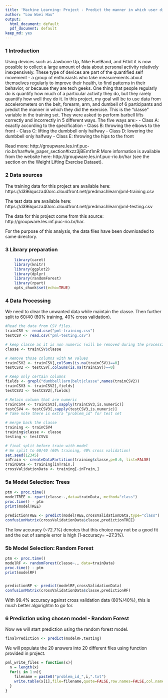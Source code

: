 ```yaml
---
title: 'Machine Learning: Project - Predict the manner in which user did the exercise'
author: "Low Woei Hau"
output:
  html_document: default
  pdf_document: default
keep_md: yes
---
```

### 1 Introduction

Using devices such as Jawbone Up, Nike FuelBand, and Fitbit it is now possible to collect a large amount of data about personal activity relatively inexpensively. 
These type of devices are part of the quantified self movement - a group of enthusiasts who take measurements about themselves regularly to improve their health, to find patterns in their behavior, or because they are tech geeks. 
One thing that people regularly do is quantify how much of a particular activity they do, but they rarely quantify how well they do it. 
In this project, my goal will be to use data from accelerometers on the belt, forearm, arm, and dumbell of 6 participants and predict the manner in which they did the exercise. This is the "classe" variable in the training set. They were asked to perform barbell lifts correctly and incorrectly in 5 different ways. 
The five ways are:-
 - Class A: exactly according to the specification
 - Class B: throwing the elbows to the front
 - Class C: lifting the dumbbell only halfway
 - Class D: lowering the dumbbell only halfway
 - Class E: throwing the hips to the front

Read more: http://groupware.les.inf.puc-rio.br/har#wle_paper_section#ixzz3jBEmt1mR
More information is available from the website here: http://groupware.les.inf.puc-rio.br/har (see the section on the Weight Lifting Exercise Dataset).

### 2 Data sources

The training data for this project are available here: 
https://d396qusza40orc.cloudfront.net/predmachlearn/pml-training.csv

The test data are available here: 
https://d396qusza40orc.cloudfront.net/predmachlearn/pml-testing.csv

The data for this project come from this source: http://groupware.les.inf.puc-rio.br/har.

For the purpose of this analysis, the data files have been downloaded to same directory.

### 3 Library preparation
``` r
    library(caret)    
    library(knitr)
    library(ggplot2)
    library(dplyr)
    library(randomForest)
    library(rpart)
    opts_chunk$set(echo=TRUE)
```

### 4 Data Processing

We need to clear the unwanted data while maintain the classe. Then further split to 60/40 (60% training, 40% cross validation).

```r
    
#Read the data from CSV files.
trainCSV <- read.csv("pml-training.csv")
testCSV <- read.csv("pml-testing.csv")

# keep classe as it is non numeric (will be removed during the processing)
classe <- trainCSV$classe

# Remove those columns with NA values
trainCSV2 <- trainCSV[,colSums(is.na(trainCSV))==0]
testCSV2 <- testCSV[,colSums(is.na(trainCSV))==0]

# Keep only certain columns
fields <- grepl("dumbbell|arm|belt|classe",names(trainCSV2))
trainCSV3 <- trainCSV2[,fields]
testCSV3 <- testCSV2[,fields]

# Retain column that are numeric
trainCSV4 <- trainCSV3[,sapply(trainCSV3,is.numeric)]
testCSV4 <- testCSV3[,sapply(testCSV3,is.numeric)]
# Take note there is extra "problem_id" for test set

# merge back the classe
training <- trainCSV4
training$classe <- classe
testing <- testCSV4

# final split before train with model
# We split to 60/40 (60% training, 40% cross validation)
set.seed(12345)
inTrain <- createDataPartition(training$classe,p=0.6, list=FALSE)
trainData <- training[inTrain,]
crossValidationData <- training[-inTrain,]
```

### 5a Model Selection: Trees

``` r
ptm <- proc.time()
modelTREE <- rpart(classe~.,data=trainData, method="class")
proc.time() - ptm
print(modelTREE)

predictionTREE <- predict(modelTREE,crossValidationData,type="class")
confusionMatrix(crossValidationData$classe,predictionTREE)
```
The low accuracy (~72.7%) denotes that this choice may not be a good fit and the out of sample error is high (1-accuracy= ~27.3%).

### 5b Model Selection: Random Forest

``` r

ptm <- proc.time()
modelRF <- randomForest(classe~., data=trainData)
proc.time() - ptm
print(modelRF)


predictionRF <- predict(modelRF,crossValidationData)
confusionMatrix(crossValidationData$classe,predictionRF)

```
With 99.4% accuracy against cross validation data (60%/40%), this is much better algorightm to go for.


### 6 Prediction using chosen model - Random Forest

Now we will start prediction using the random forest model.
``` r
finalPrediction <- predict(modelRF,testing)
```

We will populate the 20 answers into 20 different files using function provided in project.

``` r

pml_write_files = function(x){
  n = length(x)
  for(i in 1:n){
    filename = paste0("problem_id_",i,".txt")
    write.table(x[i],file=filename,quote=FALSE,row.names=FALSE,col.names=FALSE)
  }
}
```